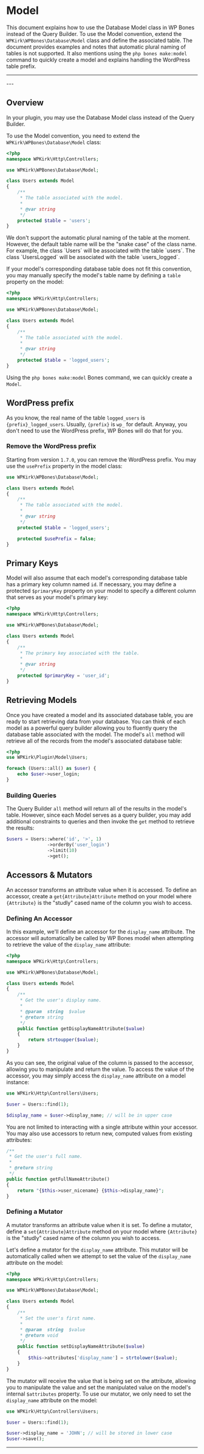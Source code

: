 
# Model

This document explains how to use the Database Model class in WP Bones instead of the Query Builder. To use the Model convention, extend the `WPKirk\WPBones\Database\Model` class and define the associated table. The document provides examples and notes that automatic plural naming of tables is not supported. It also mentions using the `php bones make:model` command to quickly create a model and explains handling the WordPress table prefix.

---
<DocsBoilerplateDemo slug="database" />
---

## Overview

In your plugin, you may use the Database Model class instead of the Query Builder.

To use the Model convention, you need to extend the `WPKirk\WPBones\Database\Model` class:

```php copy
<?php
namespace WPKirk\Http\Controllers;

use WPKirk\WPBones\Database\Model;

class Users extends Model
{
    /**
     * The table associated with the model.
     *
     * @var string
     */
    protected $table = 'users';
}
```

<Callout type="important">
We don't support the automatic plural naming of the table at the moment. However, the default table name will be the "snake case" of the class name. For example, the class `Users` will be associated with the table `users`. The class `UsersLogged` will be associated with the table `users_logged`.
</Callout>

If your model's corresponding database table does not fit this convention, you may manually specify the model's table name by defining a `table` property on the model:

```php copy
<?php
namespace WPKirk\Http\Controllers;

use WPKirk\WPBones\Database\Model;

class Users extends Model
{
    /**
     * The table associated with the model.
     *
     * @var string
     */
    protected $table = 'logged_users';
}
```

Using the `php bones make:model` Bones command, we can quickly create a `Model`.

## WordPress prefix

As you know, the real name of the table `logged_users` is `{prefix}_logged_users`. Usually, `{prefix}` is `wp_` for default. Anyway, you don't need to use the WordPress prefix, WP Bones will do that for you.

### Remove the WordPress prefix

Starting from version `1.7.0`, you can remove the WordPress prefix. You may use the `usePrefix` property in the model class:

```php copy {12}
use WPKirk\WPBones\Database\Model;

class Users extends Model
{
    /**
     * The table associated with the model.
     *
     * @var string
     */
    protected $table = 'logged_users';

    protected $usePrefix = false;
}
```

## Primary Keys

Model will also assume that each model's corresponding database table has a primary key column named `id`. If necessary, you may define a protected `$primaryKey` property on your model to specify a different column that serves as your model's primary key:

```php copy
<?php
namespace WPKirk\Http\Controllers;

use WPKirk\WPBones\Database\Model;

class Users extends Model
{
    /**
     * The primary key associated with the table.
     *
     * @var string
     */
    protected $primaryKey = 'user_id';
}
```

## Retrieving Models

Once you have created a model and its associated database table, you are ready to start retrieving data from your database. You can think of each model as a powerful query builder allowing you to fluently query the database table associated with the model. The model's `all` method will retrieve all of the records from the model's associated database table:

```php copy
<?php
use WPKirk\Plugin\Model\Users;

foreach (Users::all() as $user) {
    echo $user->user_login;
}
```

### Building Queries

The Query Builder `all` method will return all of the results in the model's table. However, since each Model serves as a query builder, you may add additional constraints to queries and then invoke the `get` method to retrieve the results:

```php copy
$users = Users::where('id', '>', 1)
               ->orderBy('user_login')
               ->limit(10)
               ->get();
```

## Accessors & Mutators

An accessor transforms an attribute value when it is accessed. To define an accessor, create a `get{Attribute}Attribute` method on your model where `{Attribute}` is the "studly" cased name of the column you wish to access.

### Defining An Accessor

In this example, we'll define an accessor for the `display_name` attribute. The accessor will automatically be called by WP Bones model when attempting to retrieve the value of the `display_name` attribute:

```php copy
<?php
namespace WPKirk\Http\Controllers;

use WPKirk\WPBones\Database\Model;

class Users extends Model
{
    /**
     * Get the user's display name.
     *
     * @param  string  $value
     * @return string
     */
    public function getDisplayNameAttribute($value)
    {
        return strtoupper($value);
    }
}
```

As you can see, the original value of the column is passed to the accessor, allowing you to manipulate and return the value. To access the value of the accessor, you may simply access the `display_name` attribute on a model instance:

```php copy
use WPKirk\Http\Controllers\Users;

$user = Users::find(1);

$display_name = $user->display_name; // will be in upper case
```

You are not limited to interacting with a single attribute within your accessor. You may also use accessors to return new, computed values from existing attributes:

```php copy
/**
 * Get the user's full name.
 *
 * @return string
 */
public function getFullNameAttribute()
{
    return "{$this->user_nicename} {$this->display_name}";
}
```

### Defining a Mutator

A mutator transforms an attribute value when it is set. To define a mutator, define a `set{Attribute}Attribute` method on your model where `{Attribute}` is the "studly" cased name of the column you wish to access.

Let's define a mutator for the `display_name` attribute. This mutator will be automatically called when we attempt to set the value of the `display_name` attribute on the model:

```php copy
<?php
namespace WPKirk\Http\Controllers;

use WPKirk\WPBones\Database\Model;

class Users extends Model
{
    /**
     * Set the user's first name.
     *
     * @param  string  $value
     * @return void
     */
    public function setDisplayNameAttribute($value)
    {
        $this->attributes['display_name'] = strtolower($value);
    }
}
```

The mutator will receive the value that is being set on the attribute, allowing you to manipulate the value and set the manipulated value on the model's internal `$attributes` property. To use our mutator, we only need to set the `display_name` attribute on the model:

```php copy
use WPKirk\Http\Controllers\Users;

$user = Users::find(1);

$user->display_name = 'JOHN'; // will be stored in lower case
$user->save();
```
---
<DocsBoilerplateDemo slug="database" />